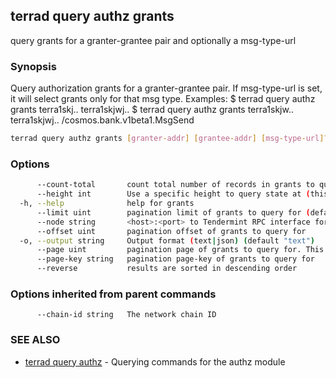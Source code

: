 ## terrad query authz grants

query grants for a granter-grantee pair and optionally a msg-type-url

### Synopsis

Query authorization grants for a granter-grantee pair. If msg-type-url
is set, it will select grants only for that msg type.
Examples:
$ terrad query authz grants terra1skj.. terra1skjwj..
$ terrad query authz grants terra1skjw.. terra1skjwj.. /cosmos.bank.v1beta1.MsgSend

```sh Terrad
terrad query authz grants [granter-addr] [grantee-addr] [msg-type-url]? [flags]
```

### Options

```sh Terrad
      --count-total       count total number of records in grants to query for
      --height int        Use a specific height to query state at (this can error if the node is pruning state)
  -h, --help              help for grants
      --limit uint        pagination limit of grants to query for (default 100)
      --node string       <host>:<port> to Tendermint RPC interface for this chain (default "tcp://localhost:26657")
      --offset uint       pagination offset of grants to query for
  -o, --output string     Output format (text|json) (default "text")
      --page uint         pagination page of grants to query for. This sets offset to a multiple of limit (default 1)
      --page-key string   pagination page-key of grants to query for
      --reverse           results are sorted in descending order
```

### Options inherited from parent commands

```
      --chain-id string   The network chain ID
```

### SEE ALSO

* [terrad query authz](terrad_query_authz.md)	 - Querying commands for the authz module


